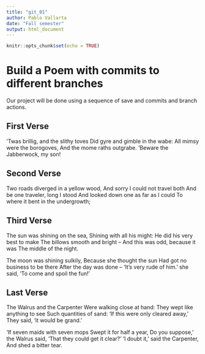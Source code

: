 ---
title: "git_01"
author: Pablo Vallarta
date: "Fall semester"
output: html_document
---

```{r setup, include=FALSE}
knitr::opts_chunk$set(echo = TRUE)
```
# Build a Poem with commits to different branches
Our project will be done using a sequence of save and commits and branch actions.
<!-- Do not modify or change any text in "!--" bracketed areas such as this --- these are instructions to
you, if you change any of this the git program will notice it and compromise your git merging strategy !-->

## First Verse 
'Twas brillig, and the slithy toves
Did gyre and gimble in the wabe:
All mimsy were the borogoves,
And the mome raths outgrabe.
'Beware the Jabberwock, my son!

## Second Verse
Two roads diverged in a yellow wood,
And sorry I could not travel both
And be one traveler, long I stood
And looked down one as far as I could
To where it bent in the undergrowth;

## Third Verse
The sun was shining on the sea,
Shining with all his might:
He did his very best to make
The billows smooth and bright --
And this was odd, because it was
The middle of the night.

The moon was shining sulkily,
Because she thought the sun
Had got no business to be there
After the day was done --
'It's very rude of him.' she said,
'To come and spoil the fun!'


## Last Verse
The Walrus and the Carpenter
Were walking close at hand:
They wept like anything to see
Such quantities of sand:
'If this were only cleared away,'
They said, 'it would be grand.'

'If seven maids with seven mops
Swept it for half a year,
Do you suppose,' the Walrus said,
'That they could get it clear?'
'l doubt it,' said the Carpenter,
And shed a bitter tear.
